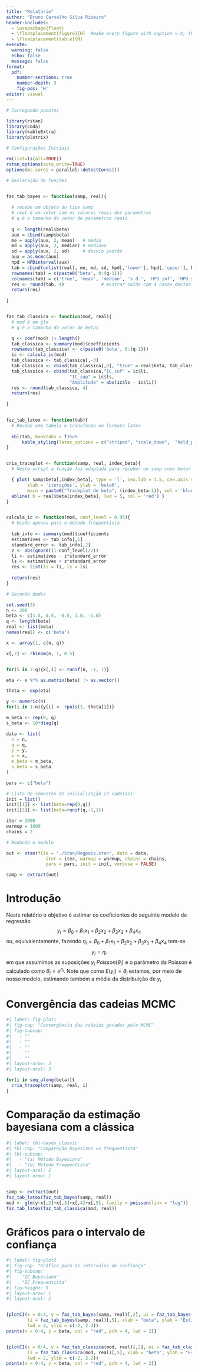 ```yaml
---
title: "Relatório"
author: "Bruno Carvalho Silva Ribeiro"
header-includes:
  - \usepackage{float}
  - \floatplacement{figure}{H}  #make every figure with caption = h, this was the fix
  - \floatplacement{table}{H}
execute: 
  warning: false
  echo: false
  message: false
format: 
  pdf:
    number-sections: true
    number-depth: 3
    fig-pos: 'H'
editor: visual
---
```


```r
# Carregando pacotes

library(rstan)
library(coda)
library(kableExtra)
library(plotrix)
```

```r
# Configurações Iniciais

rm(list=ls(all=TRUE))
rstan_options(auto_write=TRUE)
options(mc.cores = parallel::detectCores())
```


```r
# Declaração de funções


faz_tab_bayes <- function(samp, real){
  
  # recebe um objeto do tipo samp 
  # real é um vetor com os valores reais dos parametros
  # q é o tamanho do vetor de parametros reais
  
  q <- length(real$beta)
  aux = cbind(samp$beta)
  me = apply(aux, 2, mean)   # média
  md = apply(aux, 2, median) # mediana
  sd = apply(aux, 2, sd)     # desvio padrão
  aux = as.mcmc(aux)
  hpd = HPDinterval(aux)
  tab = cbind(unlist(real), me, md, sd, hpd[,'lower'], hpd[,'upper'], hpd[,'upper'] - hpd[,'lower'])
  rownames(tab) = c(paste0('beta', 0:(q-1)))
  colnames(tab) = c('true', 'mean', 'median', 's.d.', 'HPD_inf', 'HPD_sup', 'Amplitude')
  res <- round(tab, 4)              # mostrar saída com 4 casas decimais 
  return(res)
  
}


faz_tab_classica <- function(mod, real){
  # mod é um glm
  # q é o tamanho do vetor de betas

  q <- coef(mod) |> length()
  tab_classica <- summary(mod)$coefficients
  rownames(tab_classica) <- c(paste0('beta', 0:(q-1)))
  ic <- calcula_ic(mod)
  tab_classica <- tab_classica[,-3]
  tab_classica <- cbind(tab_classica[,0], "true" = real$beta, tab_classica)
  tab_classica <- cbind(tab_classica,"IC_inf" = ic$li, 
                        "IC_sup" = ic$ls, 
                        "Amplitude" = abs(ic$ls - ic$li))
  res <- round(tab_classica, 4)
  return(res)
  
}


faz_tab_latex <- function(tab){
  # Recebe uma tabela e transforma no formato latex
  
  kbl(tab, booktabs = T)%>% 
      kable_styling(latex_options = c("striped", "scale_down",  "hold_position"))
}


cria_traceplot <- function(samp, real, index_beta){
  # Neste script a função foi adaptada para receber um samp como betor

  { plot( samp$beta[,index_beta], type = 'l', cex.lab = 1.5, cex.axis = 1.5,
        xlab = 'iterações', ylab = 'beta0',
        main = paste0("Traceplot de beta", (index_beta-1)), col = 'blue') 
  abline( h = real$beta[index_beta], lwd = 5, col = 'red') }
}


calcula_ic <- function(mod, conf_level = 0.95){
  # Usado apenas para o método frequentista 
  
  tab_info <- summary(mod)$coefficients
  estimatives <- tab_info[,1]
  standard_error <- tab_info[,2]
  z <- abs(qnorm((1-conf_level)/2))
  li <- estimatives - z*standard_error  
  ls <- estimatives + z*standard_error
  res <- list(li = li, ls = ls)
  
  return(res)
}


```


```r
# Gerando dados

set.seed(3)
n <- 200
beta <- c(1.5, 0.5, -0.5, 1.0, -1.0)
q <- length(beta)
real <- list(beta)
names(real) <- c('beta')

x <- array(1, c(n, q))

x[,2] <- rbinom(n, 1, 0.5)


for(i in 3:q){x[,i] <- runif(n, -1, 1)}

eta <- x %*% as.matrix(beta) |> as.vector()

theta <- exp(eta)

y <- numeric(n)
for(i in 1:n){y[i] <- rpois(1, theta[i])}

m_beta <- rep(0, q)
s_beta <- 10*diag(q)

data <- list(
  n = n, 
  q = q, 
  y = y, 
  x = x,
  m_beta = m_beta,
  s_beta = s_beta
)

pars <- c("beta")

# Lista de sementes de inicialização (2 cadeias):
init = list()
init[[1]] <- list(beta=rep(0,q))
init[[2]] <- list(beta=runif(q,-1,1))

iter = 2000
warmup = 1000
chains = 2
```


```r
# Rodando o modelo

out <- stan(file = "./Stan/Regpois.stan", data = data,
               iter = iter, warmup = warmup, chains = chains,
               pars = pars, init = init, verbose = FALSE)

samp <- extract(out)
```

# Introdução
Neste relatório o objetivo é estimar os coeficientes do seguinte
modelo de regressão
$$y_i = \beta_0 + \beta_{1}x_{1} + \beta_{2}x_{2} + \beta_{3}x_{3} + \beta_{4}x_{4}$$
ou, equivalentemente, fazendo $\eta_i = \beta_0 + \beta_{1}x_{1} + \beta_{2}x_{2} + \beta_{3}x_{3} + \beta_{4}x_{4}$
tem-se 
$$y_i = \eta_i$$
em que assumimos as suposições $y_{i}\text{~}Poisson(\theta_i)$ e o parâmetro
da Poisson é calculado como $\theta_i = e^{\eta_i}$. Note que como $E(y_i)=\theta_i$
estamos, por meio de nosso modelo, estimando também a média da distribuição de $y_i$

# Convergência das cadeias MCMC

```r
#| label: fig-plot1
#| fig-cap: "Convergência das cadeias geradas pelo MCMC"
#| fig-subcap: 
#|   - ""
#|   - ""
#|   - ""
#|   - ""
#|   - ""
#| layout-nrow: 3
#| layout-ncol: 3

for(i in seq_along(beta)){
  cria_traceplot(samp, real, i)
}
```

# Comparação da estimação bayesiana com a clássica

```r
#| label: tbl-bayes_classic
#| tbl-cap: "Comparação bayesiano vs frequentista"
#| tbl-subcap: 
#|   - "(a) Método Bayesiano"
#|   - "(b) Método Frequentista"
#| layout-ncol: 2
#| layout-nrow: 1


samp <- extract(out)
faz_tab_latex(faz_tab_bayes(samp, real))
mod <- glm(y~x[,2]+x[,3]+x[,4]+x[,5], family = poisson(link = "log"))
faz_tab_latex(faz_tab_classica(mod, real))
```

# Gráficos para o intervalo de confiança

```r
#| label: fig-plot2
#| fig-cap: "Gráfico para os intervalos de confiança"
#| fig-subcap: 
#|  - "IC Bayesiano"
#|  - "IC Frequentista"
#| fig-height: 5
#| layout-nrow: 1
#| layout-ncol: 2


{plotCI(x = 0:4, y = faz_tab_bayes(samp, real)[,2], ui = faz_tab_bayes(samp, real)[,6], 
        li = faz_tab_bayes(samp, real)[,5], xlab = "beta", ylab = "Estimativa", 
        lwd = 2, ylim = c(-2, 2.2))
points(x = 0:4, y = beta, col = "red", pch = 4, lwd = 2)}


{plotCI(x = 0:4, y = faz_tab_classica(mod, real)[,2], ui = faz_tab_classica(mod, real)[,6], 
        li = faz_tab_classica(mod, real)[,5], xlab = "beta", ylab = "Estimativa", 
        lwd = 2, ylim = c(-2, 2.2))
points(x = 0:4, y = beta, col = "red", pch = 4, lwd = 2)}
```







